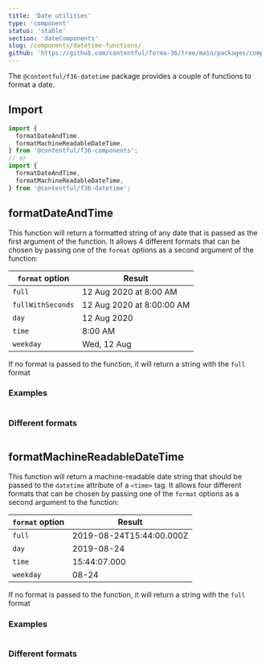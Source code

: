 ```yaml
---
title: 'Date utilities'
type: 'component'
status: 'stable'
section: 'dateComponents'
slug: /components/datetime-functions/
github: 'https://github.com/contentful/forma-36/tree/main/packages/components/datetime/src/utils'
---
```


The `@contentful/f36-datetime` package provides a couple of functions to format a date.

## Import

```jsx static=true
import {
  formatDateAndTime,
  formatMachineReadableDateTime,
} from '@contentful/f36-components';
// or
import {
  formatDateAndTime,
  formatMachineReadableDateTime,
} from '@contentful/f36-datetime';
```

## formatDateAndTime

This function will return a formatted string of any date that is passed as the first argument of the function.
It allows 4 different formats that can be chosen by passing one of the `format` options as a second argument of the function:

| `format` option   | Result                    |
| ----------------- | ------------------------- |
| `full`            | 12 Aug 2020 at 8:00 AM    |
| `fullWithSeconds` | 12 Aug 2020 at 8:00:00 AM |
| `day`             | 12 Aug 2020               |
| `time`            | 8:00 AM                   |
| `weekday`         | Wed, 12 Aug               |

If no format is passed to the function, it will return a string with the `full` format

### Examples

```jsx file=../../examples/FormatDateAndTimeExample.tsx

```

### Different formats

```jsx file=../../examples/DifferentFormatsExample.tsx

```

## formatMachineReadableDateTime

This function will return a machine-readable date string that should be passed to the `datetime` attribute of a `<time>` tag.
It allows four different formats that can be chosen by passing one of the `format` options as a second argument to the function:

| `format` option | Result                   |
| --------------- | ------------------------ |
| `full`          | 2019-08-24T15:44:00.000Z |
| `day`           | 2019-08-24               |
| `time`          | 15:44:07.000             |
| `weekday`       | 08-24                    |

If no format is passed to the function, it will return a string with the `full` format

### Examples

```jsx file=../../examples/FormatMachineReadableDateTimeExample.tsx

```

### Different formats

```jsx file=../../examples/DifferentFormatMachineReadableDateTimeExample.tsx

```
